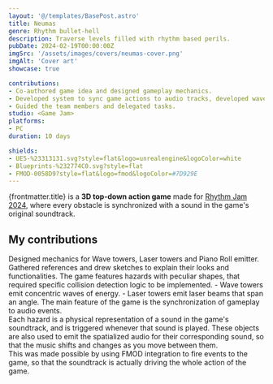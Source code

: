 ```yaml
---
layout: '@/templates/BasePost.astro'
title: Neumas
genre: Rhythm bullet-hell
description: Traverse levels filled with rhythm based perils.
pubDate: 2024-02-19T00:00:00Z
imgSrc: '/assets/images/covers/neumas-cover.png'
imgAlt: 'Cover art'
showcase: true

contributions:
- Co-authored game idea and designed gameplay mechanics.
- Developed system to sync game actions to audio tracks, developed wave tower and laser obstacles.
- Guided the team members and delegated tasks.
studio: <Game Jam>
platforms:
- PC
duration: 10 days

shields:
- UE5-%23313131.svg?style=flat&logo=unrealengine&logoColor=white
- Blueprints-%232774C0.svg?style=flat
- FMOD-0058D9?style=flat&logo=fmod&logoColor=#7D929E
---
```


{frontmatter.title} is a **3D top-down action game** made for [Rhythm Jam 2024](https://itch.io/jam/rhythm-jam-2024), where every obstacle is synchronized with a sound in the game's original soundtrack.

<StoreLinkBanner
  gitHubUrl='https://github.com/ironcutter24/UE5-RhythmJam2024'
  itchUrl='https://ironcutter24.itch.io/neumas'
/>

<ProjectDetails
  role='Game Designer - System/Audio Programmer'
  company={frontmatter.studio}
  platforms={frontmatter.platforms}
  time={frontmatter.duration}
/>

## My contributions

<Collapsible title="Game Design">
  Designed mechanics for Wave towers, Laser towers and Piano Roll emitter.
  Gathered references and drew sketches to explain their looks and functionalities.
</Collapsible>

<Collapsible title="Collision detection logic">
  The game features hazards with peculiar shapes, that required specific collision detection logic to be implemented.
  - Wave towers emit concentric waves of energy.
  - Laser towers emit laser beams that span an angle.
</Collapsible>

<Collapsible title="Audio implementation" important>
  The main feature of the game is the synchronization of gameplay to audio events.<br />
  Each hazard is a physical representation of a sound in the game's soundtrack,
  and is triggered whenever that sound is played.
  These objects are also used to emit the spatialized audio for their corresponding sound,
  so that the music shifts and changes as you move between them.<br/>
  This was made possible by using FMOD integration to fire events to the game,
  so that the soundtrack is actually driving the whole action of the game.
</Collapsible>
